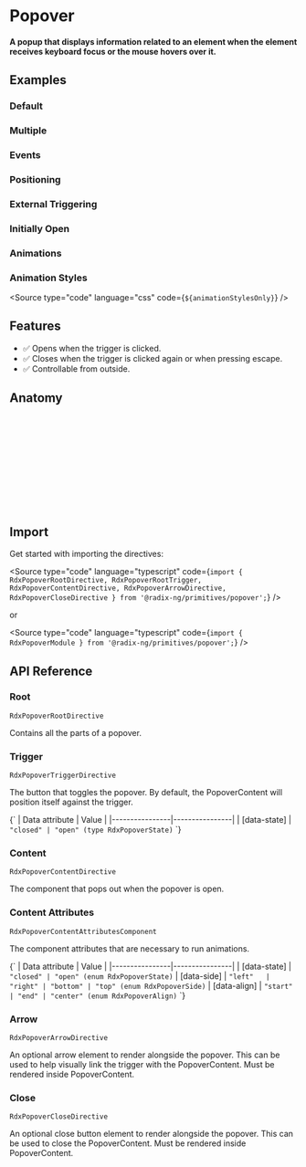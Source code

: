 
<Meta title="Primitives/Popover" />

# Popover

#### A popup that displays information related to an element when the element receives keyboard focus or the mouse hovers over it.

## Examples
### Default

<Canvas sourceState="hidden" of={PopoverStories.Default} />

### Multiple

<Canvas sourceState="hidden" of={PopoverStories.Multiple} />

### Events

<Canvas sourceState="hidden" of={PopoverStories.Events} />

### Positioning

<Canvas sourceState="hidden" of={PopoverStories.Positioning} />

### External Triggering

<Canvas sourceState="hidden" of={PopoverStories.ExternalTriggering} />

### Initially Open

<Canvas sourceState="hidden" of={PopoverStories.InitiallyOpen} />

### Animations

<Canvas sourceState="hidden" of={PopoverStories.Animations} />

### Animation Styles

<Source type="code" language="css" code={`${animationStylesOnly}`} />


## Features

- ✅ Opens when the trigger is clicked.
- ✅ Closes when the trigger is clicked again or when pressing escape.
- ✅ Controllable from outside.

## Anatomy

```html
<ng-container rdxPopoverRoot>
    <button class="IconButton" rdxPopoverTrigger>+</button>

    <ng-template rdxPopoverContent [sideOffset]="8">
        <div class="PopoverContent" rdxPopoverContentAttributes>
            <button class="PopoverClose" rdxPopoverClose aria-label="Close">X</button>
            Add to library
            <div class="PopoverArrow" rdxPopoverArrow></div>
        </div>
    </ng-template>
</ng-container>
```

## Import

Get started with importing the directives:

<Source type="code" language="typescript" code={`import {
  RdxPopoverRootDirective,
  RdxPopoverRootTrigger,
  RdxPopoverContentDirective,
  RdxPopoverArrowDirective,
  RdxPopoverCloseDirective
} from '@radix-ng/primitives/popover';`} />

or

<Source type="code" language="typescript" code={`import { RdxPopoverModule } from '@radix-ng/primitives/popover';`} />

## API Reference

### Root
`RdxPopoverRootDirective`

Contains all the parts of a popover.

<ArgTypes of={RdxPopoverRootDirective} />

### Trigger
`RdxPopoverTriggerDirective`

The button that toggles the popover. By default, the PopoverContent will position itself against the trigger.

<Markdown>
{`
| Data attribute | Value          |
|----------------|----------------|
| [data-state]   | <code>"closed" | "open" (type RdxPopoverState)</code>
`}
</Markdown>

### Content
`RdxPopoverContentDirective`

The component that pops out when the popover is open.

<ArgTypes of={RdxPopoverContentDirective} />

### Content Attributes
`RdxPopoverContentAttributesComponent`

The component attributes that are necessary to run animations.

<ArgTypes of={RdxPopoverContentAttributesComponent} />

<Markdown>
{`
| Data attribute | Value          |
|----------------|----------------|
| [data-state]   | <code>"closed" | "open" (enum RdxPopoverState)</code>
| [data-side]    | <code>"left"   | "right" | "bottom" | "top" (enum RdxPopoverSide)</code>
| [data-align]   | <code>"start"  | "end" | "center" (enum RdxPopoverAlign)</code>
`}
</Markdown>

### Arrow
`RdxPopoverArrowDirective`

An optional arrow element to render alongside the popover. This can be used to help visually link the trigger with the PopoverContent. Must be rendered inside PopoverContent.

<ArgTypes of={RdxPopoverArrowDirective} />

### Close
`RdxPopoverCloseDirective`

An optional close button element to render alongside the popover. This can be used to close the PopoverContent. Must be rendered inside PopoverContent.

